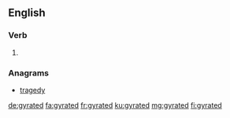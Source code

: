 ==English==

===Verb===
{{head|en|verb form}}

# {{en-past of|gyrate}}

===Anagrams===
* [[tragedy#English|tragedy]]

[[de:gyrated]]
[[fa:gyrated]]
[[fr:gyrated]]
[[ku:gyrated]]
[[mg:gyrated]]
[[fi:gyrated]]